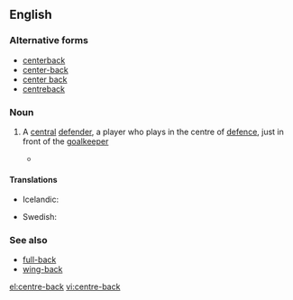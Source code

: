 ==English==

===Alternative forms===
*[[centerback]]
*[[center-back]]
*[[center back]]
*[[centreback]]

===Noun===
{{en-noun|head=[[centre]]-[[back]]}}

# {{context|soccer|lang=en}} A [[central]] [[defender]], a player who plays in the centre of [[defence]], just in front of the [[goalkeeper]]
#* {{quote-news
|year=2011
|date=March 1
|author=Phil McNulty 
|title=Chelsea   2 - 1   Man Utd
|work=BBC
|url=http://news.bbc.co.uk/sport2/hi/football/eng_prem/9405635.stm
|page=
|passage=Ferguson was incensed as referee Martin Atkinson pointed to the spot - and United's sense of injustice deepened when Nemanja Vidic was sent off in stoppage time after receiving a second yellow card for a foul on Ramires, ruling the '''centre-back''' out of the visit to Liverpool on Sunday. }}

====Translations====
{{trans-top|a central defender}}
* Icelandic: {{t-|is|miðvörður|m}}
{{trans-mid}}
* Swedish: {{t+|sv|mittback|c}}
{{trans-bottom}}

===See also===
*[[full-back]]
*[[wing-back]]

[[el:centre-back]]
[[vi:centre-back]]